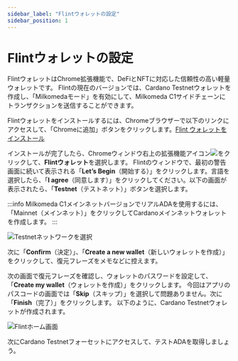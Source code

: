 ```yaml
---
sidebar_label: "Flintウォレットの設定"
sidebar_position: 1
---
```



# Flintウォレットの設定

FlintウォレットはChrome拡張機能で、DeFiとNFTに対応した信頼性の高い軽量ウォレットです。 Flintの現在のバージョンでは、Cardano Testnetウォレットを作成し、「Milkomedaモード」を有効にして、Milkomeda C1サイドチェーンにトランザクションを送信することができます。

Flintウォレットをインストールするには、Chromeブラウザーで以下のリンクにアクセスして、「Chromeに追加」ボタンをクリックします。[Flint ウォレットをインストール](https://chrome.google.com/webstore/detail/flint/hnhobjmcibchnmglfbldbfabcgaknlkj)

インストールが完了したら、Chromeウィンドウ右上の拡張機能アイコン<img src={puzzleIcon} className="img-icon" />をクリックして、**Flintウォレット**を選択します。 Flintのウィンドウで、最初の警告画面に続いて表示される「**Let’s Begin**（開始する）」をクリックします。言語を選択したら、「**I agree**（同意します）」をクリックしてください。以下の画面が表示されたら、「**Testnet**（テストネット）」ボタンを選択します。

:::info
Milkomeda C1メインネットバージョンでリアルADAを使用するには、「Mainnet（メインネット）」をクリックしてCardanoメインネットウォレットを作成します。
:::

![Testnetネットワークを選択](/img/flint-select-testnet.png)

次に「**Confirm**（決定）」、「**Create a new wallet**（新しいウォレットを作成）」をクリックして、復元フレーズをメモなどに控えます。

次の画面で復元フレーズを確認し、ウォレットのパスワードを設定して、「**Create my wallet**（ウォレットを作成）」をクリックします。 今回はアプリのパスコードの画面では「**Skip**（スキップ）」を選択して問題ありません。次に「**Finish**（完了）」をクリックします。 以下のように、Cardano Testnetウォレットが作成されます。

![Flintホーム画面](/img/flint-home-screen.png)

次にCardano Testnetフォーセットにアクセスして、テストADAを取得しましょう。
